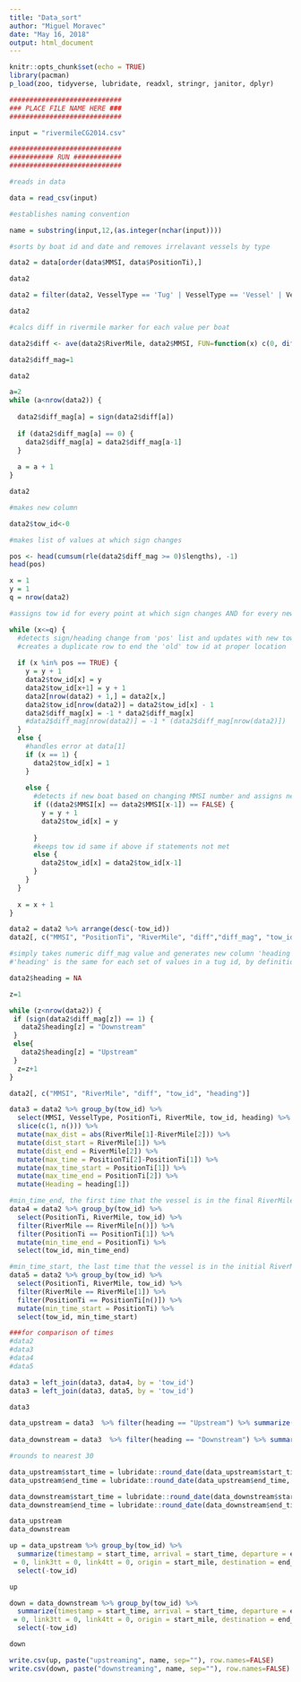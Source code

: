 ```yaml
---
title: "Data_sort"
author: "Miguel Moravec"
date: "May 16, 2018"
output: html_document
---
```


```r
knitr::opts_chunk$set(echo = TRUE)
library(pacman)
p_load(zoo, tidyverse, lubridate, readxl, stringr, janitor, dplyr)

```

```r

############################
### PLACE FILE NAME HERE ###
############################

input = "rivermileCG2014.csv"

############################
########### RUN ############
############################

#reads in data

data = read_csv(input)

#establishes naming convention

name = substring(input,12,(as.integer(nchar(input))))

#sorts by boat id and date and removes irrelavant vessels by type

data2 = data[order(data$MMSI, data$PositionTi),]

data2

data2 = filter(data2, VesselType == 'Tug' | VesselType == 'Vessel' | VesselType == 'Tanker')

data2

#calcs diff in rivermile marker for each value per boat

data2$diff <- ave(data2$RiverMile, data2$MMSI, FUN=function(x) c(0, diff(x)))

data2$diff_mag=1

data2

a=2
while (a<nrow(data2)) {
  
  data2$diff_mag[a] = sign(data2$diff[a])
  
  if (data2$diff_mag[a] == 0) {
    data2$diff_mag[a] = data2$diff_mag[a-1]
  }
  
  a = a + 1
}

data2

#makes new column

data2$tow_id<-0

#makes list of values at which sign changes

pos <- head(cumsum(rle(data2$diff_mag >= 0)$lengths), -1)
head(pos)

x = 1
y = 1
q = nrow(data2)

#assigns tow id for every point at which sign changes AND for every new boat

while (x<=q) {
  #detects sign/heading change from 'pos' list and updates with new tow id
  #creates a duplicate row to end the 'old' tow id at proper location
  
  if (x %in% pos == TRUE) {
    y = y + 1
    data2$tow_id[x] = y
    data2$tow_id[x+1] = y + 1
    data2[nrow(data2) + 1,] = data2[x,]
    data2$tow_id[nrow(data2)] = data2$tow_id[x] - 1
    data2$diff_mag[x] = -1 * data2$diff_mag[x]
    #data2$diff_mag[nrow(data2)] = -1 * (data2$diff_mag[nrow(data2)])
  }
  else {
    #handles error at data[1]
    if (x == 1) {
      data2$tow_id[x] = 1
    }
    
    else {
      #detects if new boat based on changing MMSI number and assigns new tow id
      if ((data2$MMSI[x] == data2$MMSI[x-1]) == FALSE) {
        y = y + 1
        data2$tow_id[x] = y
  
      }
      #keeps tow id same if above if statements not met
      else {
        data2$tow_id[x] = data2$tow_id[x-1]
      }
    }
  }
    
  x = x + 1
}

data2 = data2 %>% arrange(desc(-tow_id))
data2[, c("MMSI", "PositionTi", "RiverMile", "diff","diff_mag", "tow_id")]

```



``` r

#simply takes numeric diff_mag value and generates new column 'heading' with up/downstream info for each value
#'heading' is the same for each set of values in a tug id, by definition of tug id

data2$heading = NA

z=1

while (z<nrow(data2)) {
 if (sign(data2$diff_mag[z]) == 1) {
   data2$heading[z] = "Downstream"
 }
 else{
   data2$heading[z] = "Upstream"
 }
  z=z+1
}

data2[, c("MMSI", "RiverMile", "diff", "tow_id", "heading")]
```
```r

data3 = data2 %>% group_by(tow_id) %>%
  select(MMSI, VesselType, PositionTi, RiverMile, tow_id, heading) %>%
  slice(c(1, n())) %>%
  mutate(max_dist = abs(RiverMile[1]-RiverMile[2])) %>%
  mutate(dist_start = RiverMile[1]) %>%
  mutate(dist_end = RiverMile[2]) %>%
  mutate(max_time = PositionTi[2]-PositionTi[1]) %>%
  mutate(max_time_start = PositionTi[1]) %>%
  mutate(max_time_end = PositionTi[2]) %>%
  mutate(Heading = heading[1]) 

#min_time_end, the first time that the vessel is in the final RiverMile
data4 = data2 %>% group_by(tow_id) %>%
  select(PositionTi, RiverMile, tow_id) %>%
  filter(RiverMile == RiverMile[n()]) %>%
  filter(PositionTi == PositionTi[1]) %>%
  mutate(min_time_end = PositionTi) %>%
  select(tow_id, min_time_end)

#min_time_start, the last time that the vessel is in the initial RiverMile
data5 = data2 %>% group_by(tow_id) %>%
  select(PositionTi, RiverMile, tow_id) %>%
  filter(RiverMile == RiverMile[1]) %>%
  filter(PositionTi == PositionTi[n()]) %>%
  mutate(min_time_start = PositionTi) %>%
  select(tow_id, min_time_start)

###for comparison of times
#data2
#data3
#data4
#data5

data3 = left_join(data3, data4, by = 'tow_id')
data3 = left_join(data3, data5, by = 'tow_id')

data3

data_upstream = data3  %>% filter(heading == "Upstream") %>% summarize(MMSI = mean(MMSI), start_mile = dist_start[1], end_mile = dist_end[1], start_time = min_time_start[1], end_time = min_time_end[1], heading = Heading[1], max_dist_trav = max_dist[1])
  
data_downstream = data3  %>% filter(heading == "Downstream") %>% summarize(MMSI = mean(MMSI), start_mile = dist_start[1], end_mile = dist_end[1], start_time = min_time_start[1], end_time = min_time_end[1], heading = Heading[1], max_dist_trav = max_dist[1])

#rounds to nearest 30

data_upstream$start_time = lubridate::round_date(data_upstream$start_time, "30 minutes")
data_upstream$end_time = lubridate::round_date(data_upstream$end_time, "30 minutes")

data_downstream$start_time = lubridate::round_date(data_downstream$start_time, "30 minutes")
data_downstream$end_time = lubridate::round_date(data_downstream$end_time, "30 minutes")

data_upstream
data_downstream
```
```r

up = data_upstream %>% group_by(tow_id) %>%
  summarize(timestamp = start_time, arrival = start_time, departure = end_time, name = tow_id, link1tt = 0, link2tt
 = 0, link3tt = 0, link4tt = 0, origin = start_mile, destination = end_mile, arrival_orig = start_time) %>%
  select(-tow_id)

up

down = data_downstream %>% group_by(tow_id) %>%
  summarize(timestamp = start_time, arrival = start_time, departure = end_time, name = tow_id, link1tt = 0, link2tt
 = 0, link3tt = 0, link4tt = 0, origin = start_mile, destination = end_mile, arrival_orig = start_time) %>%
  select(-tow_id)

down

write.csv(up, paste("upstreaming", name, sep=""), row.names=FALSE)
write.csv(down, paste("downstreaming", name, sep=""), row.names=FALSE)
```
